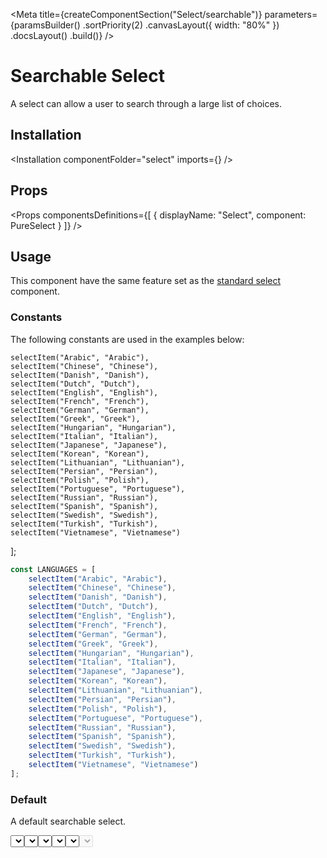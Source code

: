 
<Meta
    title={createComponentSection("Select/searchable")}
    parameters={paramsBuilder()
        .sortPriority(2)
        .canvasLayout({ width: "80%" })
        .docsLayout(<ReactComponentsLayout semanticPath="/modules/dropdown" />)
        .build()}
/>

# Searchable Select

A select can allow a user to search through a large list of choices.

## Installation

<Installation componentFolder="select" imports={<Imports />} />

## Props

<HocWarning componentName="Dropdown" semanticPath="/modules/dropdown" />

<Props
    componentsDefinitions={[
        { displayName: "Select", component: PureSelect }
    ]}
/>

## Usage

<WarningMessage>
    This component have the same feature set as the <a href="?path=/docs/components-select-standard--default-story">standard select</a> component.
</WarningMessage>

### Constants

The following constants are used in the examples below:

    selectItem("Arabic", "Arabic"),
    selectItem("Chinese", "Chinese"),
    selectItem("Danish", "Danish"),
    selectItem("Dutch", "Dutch"),
    selectItem("English", "English"),
    selectItem("French", "French"),
    selectItem("German", "German"),
    selectItem("Greek", "Greek"),
    selectItem("Hungarian", "Hungarian"),
    selectItem("Italian", "Italian"),
    selectItem("Japanese", "Japanese"),
    selectItem("Korean", "Korean"),
    selectItem("Lithuanian", "Lithuanian"),
    selectItem("Persian", "Persian"),
    selectItem("Polish", "Polish"),
    selectItem("Portuguese", "Portuguese"),
    selectItem("Russian", "Russian"),
    selectItem("Spanish", "Spanish"),
    selectItem("Swedish", "Swedish"),
    selectItem("Turkish", "Turkish"),
    selectItem("Vietnamese", "Vietnamese")
];

```javascript dark
const LANGUAGES = [
    selectItem("Arabic", "Arabic"),
    selectItem("Chinese", "Chinese"),
    selectItem("Danish", "Danish"),
    selectItem("Dutch", "Dutch"),
    selectItem("English", "English"),
    selectItem("French", "French"),
    selectItem("German", "German"),
    selectItem("Greek", "Greek"),
    selectItem("Hungarian", "Hungarian"),
    selectItem("Italian", "Italian"),
    selectItem("Japanese", "Japanese"),
    selectItem("Korean", "Korean"),
    selectItem("Lithuanian", "Lithuanian"),
    selectItem("Persian", "Persian"),
    selectItem("Polish", "Polish"),
    selectItem("Portuguese", "Portuguese"),
    selectItem("Russian", "Russian"),
    selectItem("Spanish", "Spanish"),
    selectItem("Swedish", "Swedish"),
    selectItem("Turkish", "Turkish"),
    selectItem("Vietnamese", "Vietnamese")
];
```

### Default

A default searchable select.

<Preview>
    <Story name="default">
        <Select
            placeholder="Select language"
            search
            options={LANGUAGES}
        />
    </Story>
</Preview>

### Selected value

A searchable select can have an initial value.

<Preview>
    <Story name="selected value">
        <Select
            placeholder="Select language"
            search
            defaultValue="Dutch"
            options={LANGUAGES}
        />
    </Story>
</Preview>

### Icon

A searchable select can display an [icon](?path=/docs/materials-icons--page) before it's content. Specify the icon to use with a [shorthand value](?path=/docs/getting-started-shorthand-props--page).

<Preview>
    <Story name="icon">
        <Select
            placeholder="Select language"
            search
            icon={<MagnifierIcon />}
            options={LANGUAGES}
        />
    </Story>
</Preview>

### Clearable

A searchable select can let a user remove is selection.

<Preview>
    <Story name="clearable">
        <Select
            placeholder="Select language"
            search
            clearable
            options={LANGUAGES}
        />
    </Story>
</Preview>

### Fluid

A searchable select can take all the space available.

<Preview>
    <Story name="fluid">
        <Select
            placeholder="Select language"
            search
            fluid
            options={LANGUAGES}
        />
    </Story>
</Preview>

### Disabled

A default searchable select can be disabled.

<Preview>
    <Story name="disabled">
        <Select
            placeholder="Select language"
            search
            disabled
            options={LANGUAGES}
        />
    </Story>
</Preview>

<Story
    name="autofocus"
    parameters={paramsBuilder()
        .excludeFromDocs()
        .build()}
>
    <div className="flex items-space-between">
        <Select autofocus search placeholder="Select language" options={LANGUAGES} />
        <Select autofocus search disabled placeholder="Select language" options={LANGUAGES} />
    </div>
</Story>

<Story
    name="autofocus delay"
    parameters={paramsBuilder()
        .excludeFromDocs()
        .build()}
>
    <div className="flex items-space-between">
        <Select autofocus autofocusDelay={500} search placeholder="Select language" options={LANGUAGES} />
        <Select autofocus disabled autofocusDelay={500} search placeholder="Select language" options={LANGUAGES} />
    </div>
</Story>

<Story
    name="ref"
    parameters={paramsBuilder()
        .excludeFromDocs()
        .build()}
>
    <RefLogger component={<Select search options={LANGUAGES} />} />
</Story>
